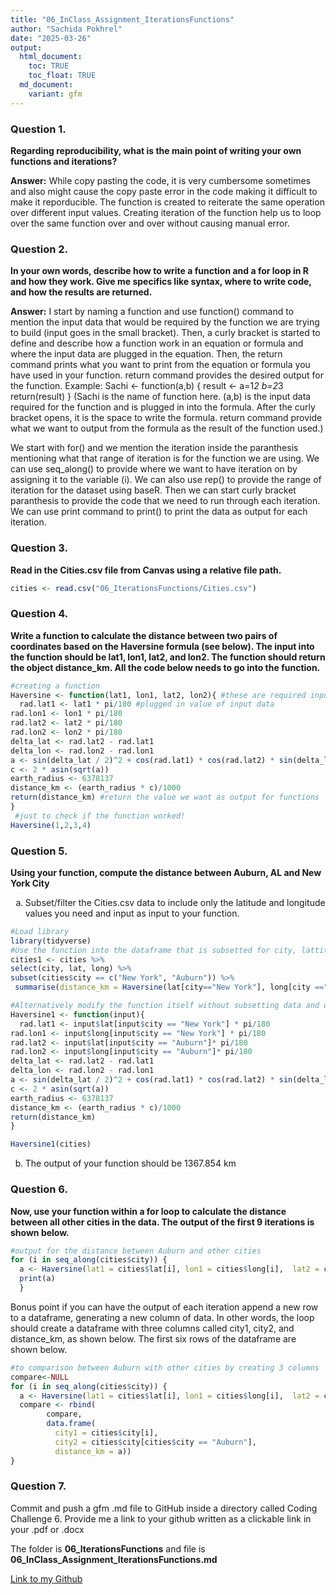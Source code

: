 ```yaml
---
title: "06_InClass_Assignment_IterationsFunctions"
author: "Sachida Pokhrel"
date: "2025-03-26"
output: 
  html_document:
    toc: TRUE
    toc_float: TRUE
  md_document:
    variant: gfm
---
```


### Question 1.
**Regarding reproducibility, what is the main point of writing your own functions and iterations?**

**Answer:** 
While copy pasting the code, it is very cumbersome sometimes and also might cause the copy paste error in the code making it difficult to make it reporducible. The function is created to reiterate the same operation over different input values. Creating iteration of the function help us to loop over the same function over and over without causing manual error.

### Question 2.
**In your own words, describe how to write a function and a for loop in R and how they work. Give me specifics like syntax, where to write code, and how the results are returned.**

**Answer:**
I start by naming a function and use function() command to mention the input data that would be required by the function we are trying to build (input goes in the small bracket). Then, a curly bracket is started to define and describe how a function work in an equation or formula and where the input data are plugged in the equation. Then, the return command prints what you want to print from the equation or formula you have used in your function. return command provides the desired output for the function.
Example: Sachi <- function(a,b) {
result <- a=1*2
b=2*3
return(result)
}
(Sachi is the name of function here. (a,b) is the input data required for the function and is plugged in into the formula. After the curly bracket opens, it is the space to write the formula. return command provide what we want to output from the formula as the result of the function used.)

We start with for() and we mention the iteration inside the paranthesis mentioning what that range of iteration is for the function we are using. We can use seq_along() to provide where we want to have iteration on by assigning it to the variable (i). We can also use rep() to provide the range of iteration for the dataset using baseR. Then we can start curly bracket paranthesis to provide the code that we need to run through each iteration. We can use print command to print() to print the data as output for each iteration. 



### Question 3.
**Read in the Cities.csv file from Canvas using a relative file path.**

```r
cities <- read.csv("06_IterationsFunctions/Cities.csv")
```


### Question 4.
**Write a function to calculate the distance between two pairs of coordinates based on the Haversine formula (see below). The input into the function should be lat1, lon1, lat2, and lon2. The function should return the object distance_km. All the code below needs to go into the function.**
```r
#creating a function
Haversine <- function(lat1, lon1, lat2, lon2){ #these are required input when the function is made and ready to state
  rad.lat1 <- lat1 * pi/180 #plugged in value of input data
rad.lon1 <- lon1 * pi/180
rad.lat2 <- lat2 * pi/180
rad.lon2 <- lon2 * pi/180
delta_lat <- rad.lat2 - rad.lat1
delta_lon <- rad.lon2 - rad.lon1
a <- sin(delta_lat / 2)^2 + cos(rad.lat1) * cos(rad.lat2) * sin(delta_lon / 2)^2
c <- 2 * asin(sqrt(a))
earth_radius <- 6378137
distance_km <- (earth_radius * c)/1000
return(distance_km) #return the value we want as output for functions
}
 #just to check if the function worked!
Haversine(1,2,3,4)
```


### Question 5.
**Using your function, compute the distance between Auburn, AL and New York City**

a.	Subset/filter the Cities.csv data to include only the latitude and longitude values you need and input as input to your function. 
```r
#Load library
library(tidyverse)
#Use the function into the dataframe that is subsetted for city, lattitude and longitude
cities1 <- cities %>% 
select(city, lat, long) %>% 
subset(cities$city == c("New York", "Auburn")) %>%
 summarise(distance_km = Haversine(lat[city=="New York"], long[city =="New York"], lat[city =="Auburn"], long[city == "Auburn"]))

#Alternatively modify the function itself without subsetting data and use it in the dataframe
Haversine1 <- function(input){
  rad.lat1 <- input$lat[input$city == "New York"] * pi/180
rad.lon1 <- input$long[input$city == "New York"] * pi/180
rad.lat2 <- input$lat[input$city == "Auburn"]* pi/180
rad.lon2 <- input$long[input$city == "Auburn"]* pi/180
delta_lat <- rad.lat2 - rad.lat1
delta_lon <- rad.lon2 - rad.lon1
a <- sin(delta_lat / 2)^2 + cos(rad.lat1) * cos(rad.lat2) * sin(delta_lon / 2)^2
c <- 2 * asin(sqrt(a))
earth_radius <- 6378137
distance_km <- (earth_radius * c)/1000
return(distance_km)
}

Haversine1(cities)


```

b. The output of your function should be 1367.854 km

### Question 6.
**Now, use your function within a for loop to calculate the distance between all other cities in the data. The output of the first 9 iterations is shown below.**
```r
#output for the distance between Auburn and other cities
for (i in seq_along(cities$city)) {
  a <- Haversine(lat1 = cities$lat[i], lon1 = cities$long[i],  lat2 = cities$lat[cities$city == "Auburn"], lon2 = cities$long[cities$city == "Auburn"])
  print(a)
  }
```

Bonus point if you can have the output of each iteration append a new row to a dataframe, generating a new column of data. In other words, the loop should create a dataframe with three columns called city1, city2, and distance_km, as shown below. The first six rows of the dataframe are shown below.
```r
#to comparison between Auburn with other cities by creating 3 columns        
compare<-NULL
for (i in seq_along(cities$city)) {
  a <- Haversine(lat1 = cities$lat[i], lon1 = cities$long[i],  lat2 = cities$lat[cities$city == "Auburn"], lon2 = cities$long[cities$city == "Auburn"])
  compare <- rbind(
        compare,
        data.frame(
          city1 = cities$city[i],
          city2 = cities$city[cities$city == "Auburn"],
          distance_km = a))
}

```

### Question 7.
Commit and push a gfm .md file to GitHub inside a directory called Coding Challenge 6. Provide me a link to your github written as a clickable link in your .pdf or .docx

The folder is **06_IterationsFunctions** and file is **06_InClass_Assignment_IterationsFunctions.md** 

[Link to my Github](06_IterationsFunctions/06_InClass_Assignment_IterationsFunctions.md)






